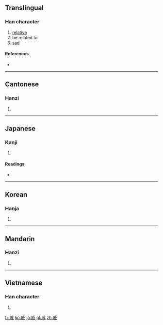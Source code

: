 ==Translingual==

===Han character===
{{Han char|rn=62|rad=戈|as=07|sn=11|four=5320<sub>0</sub>|canj=戈竹卜一火 (IHYMF)}}

# [[relative]]
# be related to
# [[sad]]

====References====
* {{Han ref|kx=0412.380|dkj=11594|dj=0755.260|hdz=21406.150|uh=621A|ud=25114|bh=B1AD|bd=45485}}

----

==Cantonese==

===Hanzi===
{{yue-hanzi|jyut=|y=chik1}}

# {{defn|Cantonese|sort=戈07}}

----

==Japanese==

===Kanji===
{{ja-kanji|grade=n|rs=戈07}}

# {{defn|Japanese|sort=戈07}}

====Readings====
* {{ja-readings|on=[[せき]] (seki), [[そく]] (soku)|kun=[[みうち]] (miuchi), [[いたむ]] (itamu), [[うれえる]] (ureeru)}}

----

==Korean==

===Hanja===
{{ko-hanja|hangeul=척|eumhun=|rv=cheok|mr=ch'ŏk|y=chek}}

# {{defn|Korean|sort=戈07}}

----

==Mandarin==

===Hanzi===
{{cmn-hanzi|pin=[[qī]] ([[qi1]])|wg=ch'i<sup>1</sup>}}

# {{defn|Mandarin|sort=戈07}}

----

==Vietnamese==

===Han character===
{{vi-hantu|[[thích]]|rs=戈07}}

# {{defn|Vietnamese|sort=戈07}}

[[fr:戚]]
[[ko:戚]]
[[ja:戚]]
[[pl:戚]]
[[zh:戚]]